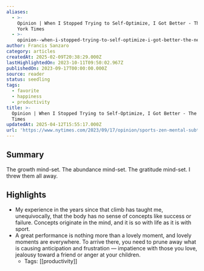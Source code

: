 ```yaml
---
aliases:
  - >-
    Opinion | When I Stopped Trying to Self-Optimize, I Got Better - The New
    York Times
  - >-
    opinion--when-i-stopped-trying-to-self-optimize-i-got-better-the-new-york-times
author: Francis Sanzaro
category: articles
createdAt: 2025-02-09T20:38:29.000Z
lastHighlightedOn: 2023-10-11T09:50:02.967Z
publishedOn: 2023-09-17T00:00:00.000Z
source: reader
status: seedling
tags:
  - favorite
  - happiness
  - productivity
title: >-
  Opinion | When I Stopped Trying to Self-Optimize, I Got Better - The New York
  Times
updatedAt: 2025-04-12T15:55:17.000Z
url: 'https://www.nytimes.com/2023/09/17/opinion/sports-zen-mental-subtraction.html/'
---
```

## Summary

The growth mind-set. The abundance mind-set. The gratitude mind-set. I threw them all away.

## Highlights

- My experience in the years since that climb has taught me, unequivocally, that the body has no sense of concepts like success or failure. Concepts originate in the mind, and it is so with life as it is with sport.
- A great performance is nothing more than a lovely moment, and lovely moments are everywhere. To arrive there, you need to prune away what is causing anticipation and frustration — impatience with those you love, jealousy toward a friend or anger at your children.
    - Tags: [[productivity]]
